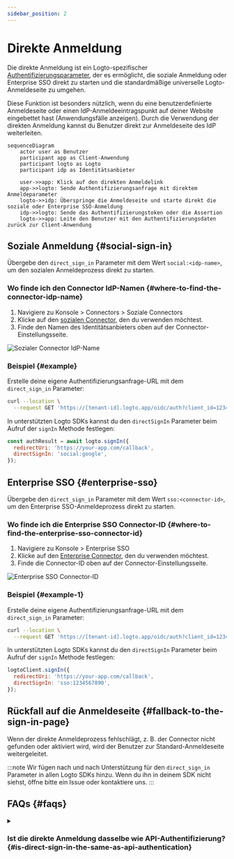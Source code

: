 ```yaml
---
sidebar_position: 2
---
```



# Direkte Anmeldung

Die direkte Anmeldung ist ein Logto-spezifischer [Authentifizierungsparameter](/end-user-flows/authentication-parameters), der es ermöglicht, die soziale Anmeldung oder Enterprise SSO direkt zu starten und die standardmäßige universelle Logto-Anmeldeseite zu umgehen.

Diese Funktion ist besonders nützlich, wenn du eine benutzerdefinierte Anmeldeseite oder einen IdP-Anmeldeeintragspunkt auf deiner Website eingebettet hast (Anwendungsfälle anzeigen). Durch die Verwendung der direkten Anmeldung kannst du Benutzer direkt zur Anmeldeseite des IdP weiterleiten.

```mermaid
sequenceDiagram
    actor user as Benutzer
    participant app as Client-Anwendung
    participant logto as Logto
    participant idp as Identitätsanbieter

    user->>app: Klick auf den direkten Anmeldelink
    app->>logto: Sende Authentifizierungsanfrage mit direktem Anmeldeparameter
    logto->>idp: Überspringe die Anmeldeseite und starte direkt die soziale oder Enterprise SSO-Anmeldung
    idp->>logto: Sende das Authentifizierungstoken oder die Assertion
    logto->>app: Leite den Benutzer mit den Authentifizierungsdaten zurück zur Client-Anwendung
```

## Soziale Anmeldung \{#social-sign-in}

Übergebe den `direct_sign_in` Parameter mit dem Wert `social:<idp-name>`, um den sozialen Anmeldeprozess direkt zu starten.

### Wo finde ich den Connector IdP-Namen \{#where-to-find-the-connector-idp-name}

1. Navigiere zu <CloudLink to="/connectors/social">Konsole > Connectors > Soziale Connectors</CloudLink>
2. Klicke auf den [sozialen Connector](/connectors/social-connectors), den du verwenden möchtest.
3. Finde den Namen des Identitätsanbieters oben auf der Connector-Einstellungsseite.

<img src={directSignInSocialNameImage} alt="Sozialer Connector IdP-Name" />

### Beispiel \{#example}

Erstelle deine eigene Authentifizierungsanfrage-URL mit dem `direct_sign_in` Parameter:

```sh
curl --location \
  --request GET 'https://[tenant-id].logto.app/oidc/auth?client_id=1234567890&...&direct_sign_in=social:google'
```

In unterstützten Logto SDKs kannst du den `directSignIn` Parameter beim Aufruf der `signIn` Methode festlegen:

```javascript
const authResult = await logto.signIn({
  redirectUri: 'https://your-app.com/callback',
  directSignIn: 'social:google',
});
```

## Enterprise SSO \{#enterprise-sso}

Übergebe den `direct_sign_in` Parameter mit dem Wert `sso:<connector-id>`, um den Enterprise SSO-Anmeldeprozess direkt zu starten.

### Wo finde ich die Enterprise SSO Connector-ID \{#where-to-find-the-enterprise-sso-connector-id}

1. Navigiere zu <CloudLink to="/enterprise-sso">Konsole > Enterprise SSO</CloudLink>
2. Klicke auf den [Enterprise Connector](/connectors/enterprise-connectors), den du verwenden möchtest.
3. Finde die Connector-ID oben auf der Connector-Einstellungsseite.

<img src={directSignInEnterpriseSsoImage} alt="Enterprise SSO Connector-ID" />

### Beispiel \{#example-1}

Erstelle deine eigene Authentifizierungsanfrage-URL mit dem `direct_sign_in` Parameter:

```sh
curl --location \
  --request GET 'https://[tenant-id].logto.app/oidc/auth?client_id=1234567890&...&direct_sign_in=sso:1234567890'
```

In unterstützten Logto SDKs kannst du den `directSignIn` Parameter beim Aufruf der `signIn` Methode festlegen:

```javascript
logtoClient.signIn({
  redirectUri: 'https://your-app.com/callback',
  directSignIn: 'sso:1234567890',
});
```

## Rückfall auf die Anmeldeseite \{#fallback-to-the-sign-in-page}

Wenn der direkte Anmeldeprozess fehlschlägt, z. B. der Connector nicht gefunden oder aktiviert wird, wird der Benutzer zur Standard-Anmeldeseite weitergeleitet.

:::note
Wir fügen nach und nach Unterstützung für den `direct_sign_in` Parameter in allen Logto SDKs hinzu. Wenn du ihn in deinem SDK nicht siehst, öffne bitte ein Issue oder kontaktiere uns.
:::

## FAQs \{#faqs}

<details>
  <summary>

### Ist die direkte Anmeldung dasselbe wie API-Authentifizierung? \{#is-direct-sign-in-the-same-as-api-authentication}

</summary>

Nein, die direkte Anmeldung ist ein Benutzerflussparameter, der es ermöglicht, die standardmäßige Logto-Anmeldeseite zu überspringen und Benutzer direkt zur Anmeldeseite des sozialen oder Enterprise SSO-Anbieters weiterzuleiten. Im Gegensatz zur API-basierten Authentifizierung muss der Benutzer jedoch zuerst zum Logto-Authentifizierungsendpunkt weitergeleitet werden, um den Anmeldeprozess zu starten.

</details>
